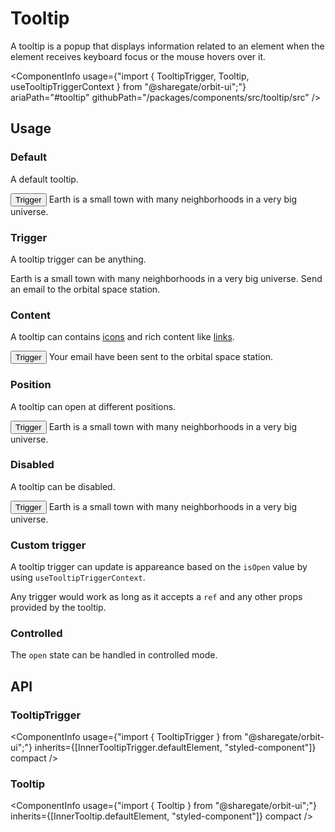 
<Meta
    title="Components/Tooltip"
    id="tooltip"
/>

# Tooltip

<Tagline>A tooltip is a popup that displays information related to an element when the element receives keyboard focus or the mouse hovers over it.</Tagline>

<ComponentInfo
    usage={"import { TooltipTrigger, Tooltip, useTooltipTriggerContext } from \"@sharegate/orbit-ui\";"}
    ariaPath="#tooltip"
    githubPath="/packages/components/src/tooltip/src"
/>

## Usage

### Default

A default tooltip.

<Preview>
    <Story name="default">
        <TooltipTrigger>
            <Button color="secondary">Trigger</Button>
            <Tooltip>Earth is a small town with many neighborhoods in a very big universe.</Tooltip>
        </TooltipTrigger>
    </Story>
</Preview>

### Trigger

A tooltip trigger can be anything.

<Preview>
    <Story name="trigger">
        <Inline gap={10} alignY="center">
            <TooltipTrigger>
                <IconButton color="secondary" condensed aria-label="An awesome quote">
                    <LightbulbIcon />
                </IconButton>
                <Tooltip>Earth is a small town with many neighborhoods in a very big universe.</Tooltip>
            </TooltipTrigger>
            <TooltipTrigger>
                <EmailIcon />
                <Tooltip>Send an email to the orbital space station.</Tooltip>
            </TooltipTrigger>
        </Inline>
    </Story>
</Preview>

### Content

A tooltip can contains [icons](?path=/docs/icon-gallery--page) and rich content like [links](?path=/docs/link--default-story).

<Preview>
    <Story name="content">
        <TooltipTrigger>
            <Button color="secondary">Trigger</Button>
            <Tooltip display="flex">
                <EmailIcon />
                <Box>
                        Your email have been sent to the <TextLink href="https://en.wikipedia.org/wiki/Space_station">orbital space station</TextLink>.
                </Box>
            </Tooltip>
        </TooltipTrigger>
    </Story>
</Preview>

### Position

A tooltip can open at different positions.

<Preview>
    <Story name="position">
        <TooltipTrigger position="right">
            <Button color="secondary">Trigger</Button>
            <Tooltip>Earth is a small town with many neighborhoods in a very big universe.</Tooltip>
        </TooltipTrigger>
    </Story>
</Preview>

### Disabled

A tooltip can be disabled.

<Preview>
    <Story name="disabled">
        <TooltipTrigger disabled>
            <Button color="secondary">Trigger</Button>
            <Tooltip>Earth is a small town with many neighborhoods in a very big universe.</Tooltip>
        </TooltipTrigger>
    </Story>
</Preview>

### Custom trigger

A tooltip trigger can update is appareance based on the `isOpen` value by using `useTooltipTriggerContext`.

Any trigger would work as long as it accepts a `ref` and any other props provided by the tooltip.

<Preview filePath="/tooltip/docs/CustomTrigger" />

### Controlled

The `open` state can be handled in controlled mode.

<Preview filePath="/tooltip/docs/ControlledTooltip" />

## API

### TooltipTrigger

<ComponentInfo
    usage={"import { TooltipTrigger } from \"@sharegate/orbit-ui\";"}
    inherits={[InnerTooltipTrigger.defaultElement, "styled-component"]}
    compact
/>

<ArgsTable of={InnerTooltipTrigger} sort="alpha" />

### Tooltip

<ComponentInfo
    usage={"import { Tooltip } from \"@sharegate/orbit-ui\";"}
    inherits={[InnerTooltip.defaultElement, "styled-component"]}
    compact
/>

<ArgsTable of={InnerTooltip} sort="alpha" />
